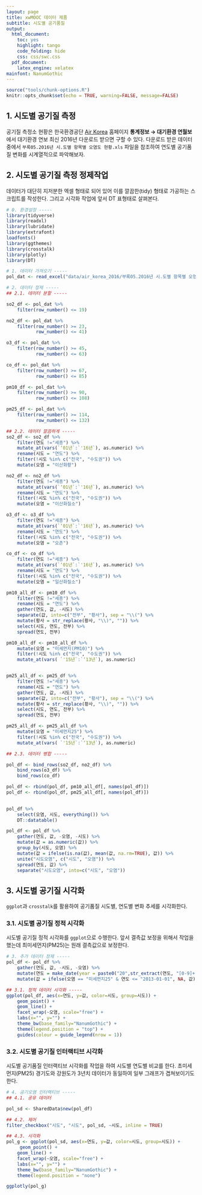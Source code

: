 ```yaml
---
layout: page
title: xwMOOC 데이터 제품
subtitle: 시도별 공기품질
output:
  html_document: 
    toc: yes
    highlight: tango
    code_folding: hide
    css: css/swc.css
  pdf_document:
    latex_engine: xelatex
mainfont: NanumGothic
---
```

 
``` r
source("tools/chunk-options.R")
knitr::opts_chunk$set(echo = TRUE, warning=FALSE, message=FALSE)

```

## 1. 시도별 공기질 측정 {#air-quality-sido}

공기질 측정소 현황은 한국환경공단 [Air Korea](https://www.airkorea.or.kr/) 홈페이지 **통계정보 &rarr; 대기환경 연월보**에서
대기환경 연보 최신 2016년 다운로드 받으면 구할 수 있다.
다운로드 받은 데이터 중에서 `부록05.2016년 시.도별 항목별 오염도 현황.xls` 파일을 참조하여 연도별 공기품질 변화를 시계열적으로 파악해보자.

## 2. 시도별 공기질 측정 정제작업 {#air-quality-sido-messy}

데이터가 대단히 지저분한 엑셀 형태로 되어 있어 이를 깔끔한(tidy) 형태로 가공하는 스크립트를 작성한다.
그리고 시각화 작업에 앞서 DT 표형태로 살펴본다. 

``` r
# 0. 환경설정 -----
library(tidyverse)
library(readxl)
library(lubridate)
library(extrafont)
loadfonts()
library(ggthemes)
library(crosstalk)
library(plotly)
library(DT)

# 1. 데이터 가져오기 -----
pol_dat <- read_excel("data/air_korea_2016/부록05.2016년 시.도별 항목별 오염도 현황.xls", sheet="부록5", skip = 3)

# 2. 데이터 정제 -----
## 2.1. 데이터 분할 -----

so2_df <- pol_dat %>% 
    filter(row_number() <= 19)

no2_df <- pol_dat %>% 
    filter(row_number() >= 23,
           row_number() <= 41)

o3_df <- pol_dat %>% 
    filter(row_number() >= 45,
           row_number() <= 63)

co_df <- pol_dat %>% 
    filter(row_number() >= 67,
           row_number() <= 85)

pm10_df <- pol_dat %>% 
    filter(row_number() >= 90,
           row_number() <= 108)

pm25_df <- pol_dat %>% 
    filter(row_number() >= 114,
           row_number() <= 132)

## 2.2. 데이터 깔끔하게 -----
so2_df <- so2_df %>% 
    filter(연도 !="세종") %>% 
    mutate_at(vars(`‘01년`:`'16년`), as.numeric) %>% 
    rename(시도 = "연도") %>% 
    filter(!시도 %in% c("전국", "수도권")) %>% 
    mutate(오염 = "이산화황")

no2_df <- no2_df %>% 
    filter(연도 !="세종") %>% 
    mutate_at(vars(`‘01년`:`'16년`), as.numeric) %>% 
    rename(시도 = "연도") %>% 
    filter(!시도 %in% c("전국", "수도권")) %>% 
    mutate(오염 = "이산화질소")

o3_df <- o3_df %>% 
    filter(연도 !="세종") %>% 
    mutate_at(vars(`‘01년`:`'16년`), as.numeric) %>% 
    rename(시도 = "연도") %>% 
    filter(!시도 %in% c("전국", "수도권")) %>% 
    mutate(오염 = "오존")

co_df <- co_df %>% 
    filter(연도 !="세종") %>% 
    mutate_at(vars(`‘01년`:`'16년`), as.numeric) %>% 
    rename(시도 = "연도") %>% 
    filter(!시도 %in% c("전국", "수도권")) %>% 
    mutate(오염 = "일산화질소")

pm10_all_df <- pm10_df %>% 
    filter(연도 !="세종") %>% 
    rename(시도 = "연도") %>% 
    gather(연도, 값, -시도) %>% 
    separate(값, into=c("전부", "황사"), sep = "\\(") %>% 
    mutate(황사 = str_replace(황사, "\\)", "")) %>% 
    select(시도, 연도, 전부) %>% 
    spread(연도, 전부) 

pm10_all_df <- pm10_all_df %>% 
    mutate(오염 = "미세먼지(PM10)") %>% 
    filter(!시도 %in% c("전국", "수도권")) %>% 
    mutate_at(vars( `'15년`:`‘13년`), as.numeric)


pm25_all_df <- pm25_df %>% 
    filter(연도 !="세종") %>% 
    rename(시도 = "연도") %>% 
    gather(연도, 값, -시도) %>% 
    separate(값, into=c("전부", "황사"), sep = "\\(") %>% 
    mutate(황사 = str_replace(황사, "\\)", "")) %>% 
    select(시도, 연도, 전부) %>% 
    spread(연도, 전부) 

pm25_all_df <- pm25_all_df %>% 
    mutate(오염 = "미세먼지25") %>% 
    filter(!시도 %in% c("전국", "수도권")) %>% 
    mutate_at(vars( `'15년`:`‘13년`), as.numeric)

## 2.3. 데이터 병합 -----

pol_df <- bind_rows(so2_df, no2_df) %>% 
    bind_rows(o3_df) %>% 
    bind_rows(co_df)

pol_df <- rbind(pol_df, pm10_all_df[, names(pol_df)])
pol_df <- rbind(pol_df, pm25_all_df[, names(pol_df)])
    

pol_df %>% 
    select(오염, 시도, everything()) %>% 
    DT::datatable() 

pol_df <- pol_df %>% 
    gather(연도, 값, -오염, -시도) %>% 
    mutate(값 = as.numeric(값)) %>% 
    group_by(시도, 오염) %>% 
    mutate(값 = ifelse(is.na(값), mean(값, na.rm=TRUE), 값)) %>% 
    unite("시도오염", c("시도", "오염")) %>% 
    spread(연도, 값) %>% 
    separate("시도오염", into=c("시도", "오염"))
```

## 3. 시도별 공기질 시각화 {#air-quality-sido-viz}

`ggplot`과 `crosstalk`를 활용하여 공기품질 시도별, 연도별 변화 추세를 시각화한다.

### 3.1. 시도별 공기질 정적 시각화 {#air-quality-sido-static-viz}

시도별 공기질 정적 시각화를 `ggplot`으로 수행한다. 앞서 결측값 보정을 위해서 작업을 했는데 
최미세먼지(PM25)는 원래 결측값으로 보정한다.

``` r
# 3. 추가 데이터 정제 -----
pol_df <- pol_df %>% 
    gather(연도, 값, -시도, -오염) %>% 
    mutate(연도 = make_date(year = paste0("20",str_extract(연도, "[0-9]+")))) %>% 
    mutate(값 = ifelse(오염 == "미세먼지25" & 연도 <= "2013-01-01", NA, 값))

## 3.1. 정적 데이터 시각화 -----
ggplot(pol_df, aes(x=연도, y=값, color=시도, group=시도)) +
    geom_point() +
    geom_line() +
    facet_wrap(~오염, scale="free") +
    labs(x="", y="") +
    theme_bw(base_family="NanumGothic") +
    theme(legend.position = "top") +
    guides(colour = guide_legend(nrow = 1))
```

### 3.2. 시도별 공기질 인터랙티브 시각화 {#air-quality-sido-interactive-viz}

시도별 공기품질 인터랙티브 시각화를 작업을 하여 시도별 연도별 비교를 한다.
초미세먼지(PM25) 경기도와 강원도가 3년치 데이터가 동일하여 일부 그래프가 겹쳐보이기도 한다.

``` r
# 4. 공기오염 인터랙티브 -----
## 4.1. 공유 데이터

pol_sd <- SharedData$new(pol_df)

## 4.2. 제어
filter_checkbox("시도", "시도", pol_sd, ~시도, inline = TRUE)

## 4.3. 시각화
pol_g <- ggplot(pol_sd, aes(x=연도, y=값, color=시도, group=시도)) +
     geom_point() +
    geom_line() +    
    facet_wrap(~오염, scale="free") +
    labs(x="", y="") +
    theme_bw(base_family="NanumGothic") +
    theme(legend.position = "none")

ggplotly(pol_g)
```